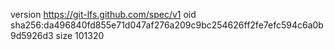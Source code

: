 version https://git-lfs.github.com/spec/v1
oid sha256:da496840fd855e71d047af276a209c9bc254626ff2fe7efc594c6a0b9d5926d3
size 101320
